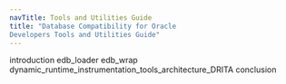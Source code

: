 ```yaml
---
navTitle: Tools and Utilities Guide
title: "Database Compatibility for Oracle
Developers Tools and Utilities Guide"
---
```


<div id="index" class="registered_link"></div>

<div class="toctree" maxdepth="4">

introduction edb_loader edb_wrap dynamic_runtime_instrumentation_tools_architecture_DRITA conclusion

</div>
